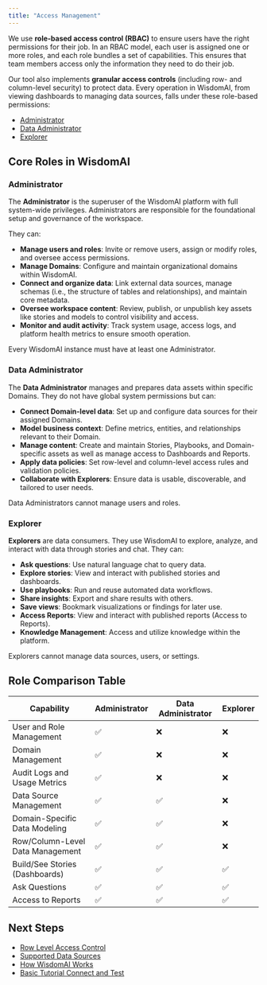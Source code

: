 ```yaml
---
title: "Access Management"
---
```


We use **role-based access control (RBAC)** to ensure users have the right permissions for their job. In an RBAC model, each user is assigned one or more roles, and each role bundles a set of capabilities. This ensures that team members access only the information they need to do their job.

Our tool also implements **granular access controls** (including row- and column-level security) to protect data. Every operation in WisdomAI, from viewing dashboards to managing data sources, falls under these role-based permissions:

- [Administrator](#administrator)
- [Data Administrator](#data-administrator)
- [Explorer](#explorer)

## Core Roles in WisdomAI

### Administrator

The **Administrator** is the superuser of the WisdomAI platform with full system-wide privileges. Administrators are responsible for the foundational setup and governance of the workspace.

They can:

- **Manage users and roles**: Invite or remove users, assign or modify roles, and oversee access permissions.
- **Manage Domains**: Configure and maintain organizational domains within WisdomAI.
- **Connect and organize data**: Link external data sources, manage schemas (i.e., the structure of tables and relationships), and maintain core metadata.
- **Oversee workspace content**: Review, publish, or unpublish key assets like stories and models to control visibility and access.
- **Monitor and audit activity**: Track system usage, access logs, and platform health metrics to ensure smooth operation.

<Info>
  Every WisdomAI instance must have at least one Administrator.
</Info>

### Data Administrator

The **Data Administrator** manages and prepares data assets within specific Domains. They do not have global system permissions but can:

- **Connect Domain-level data**: Set up and configure data sources for their assigned Domains.
- **Model business context**: Define metrics, entities, and relationships relevant to their Domain.
- **Manage content**: Create and maintain Stories, Playbooks, and Domain-specific assets as well as manage access to Dashboards and Reports.
- **Apply data policies**: Set row-level and column-level access rules and validation policies.
- **Collaborate with Explorers**: Ensure data is usable, discoverable, and tailored to user needs.

<Info>
  Data Administrators cannot manage users and roles.
</Info>

### Explorer

**Explorers** are data consumers. They use WisdomAI to explore, analyze, and interact with data through stories and chat. They can:

- **Ask questions**: Use natural language chat to query data.
- **Explore stories**: View and interact with published stories and dashboards.
- **Use playbooks**: Run and reuse automated data workflows.
- **Share insights**: Export and share results with others.
- **Save views**: Bookmark visualizations or findings for later use.
- **Access Reports**: View and interact with published reports (Access to Reports).
- **Knowledge Management**: Access and utilize knowledge within the platform.

<Info>
  Explorers cannot manage data sources, users, or settings.
</Info>

## Role Comparison Table

| Capability                       | Administrator | Data Administrator | Explorer |
| -------------------------------- | ------------- | ------------------ | -------- |
| User and Role Management         | ✅             | ❌                  | ❌        |
| Domain Management                | ✅             | ❌                  | ❌        |
| Audit Logs and Usage Metrics     | ✅             | ❌                  | ❌        |
| Data Source Management           | ✅             | ✅                  | ❌        |
| Domain-Specific Data Modeling    | ✅             | ✅                  | ❌        |
| Row/Column-Level Data Management | ✅             | ✅                  | ❌        |
| Build/See Stories (Dashboards)   | ✅             | ✅                  | ✅        |
| Ask Questions                    | ✅             | ✅                  | ✅        |
| Access to Reports                | ✅             | ✅                  | ✅        |

## Next Steps

- [Row Level Access Control](/manage-account/row-level-access-control/row-level-access-control)
- [Supported Data Sources](/getting-started/supported-data-sources)
- [How WisdomAI Works](/getting-started/how-wisdom-ai-works)
- [Basic Tutorial Connect and Test](/setting-up-wisdom-ai/basic-tutorial-connect-and-test)